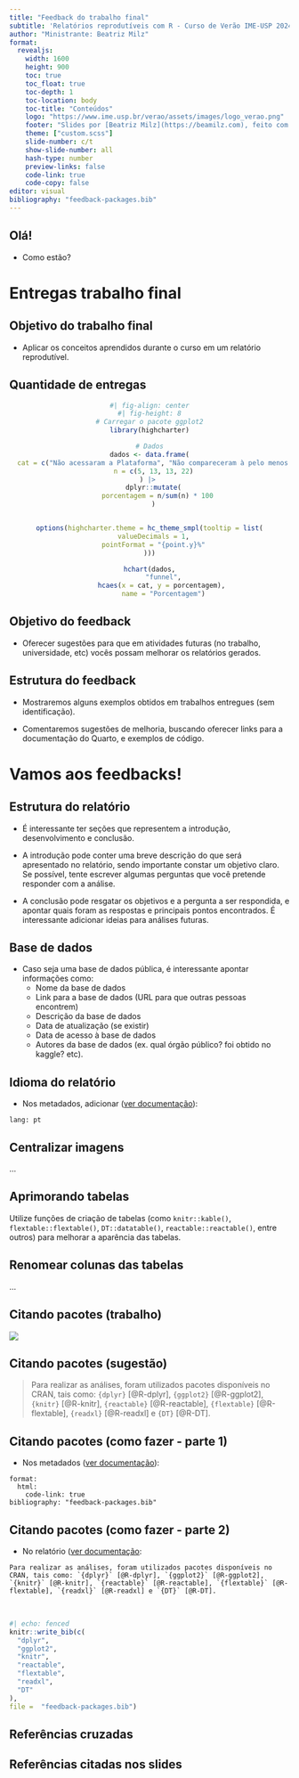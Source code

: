 ```yaml
---
title: "Feedback do trabalho final"
subtitle: 'Relatórios reprodutíveis com R - Curso de Verão IME-USP 2024' 
author: "Ministrante: Beatriz Milz"
format: 
  revealjs:
    width: 1600
    height: 900  
    toc: true
    toc_float: true
    toc-depth: 1
    toc-location: body
    toc-title: "Conteúdos"
    logo: "https://www.ime.usp.br/verao/assets/images/logo_verao.png" 
    footer: "Slides por [Beatriz Milz](https://beamilz.com), feito com  [Quarto](https://quarto.org/docs/presentations/revealjs/index.html). Código disponível no [GitHub](https://beatrizmilz.github.io/2024-curso-de-verao-ime-usp-relatorios/)."
    theme: ["custom.scss"]
    slide-number: c/t
    show-slide-number: all
    hash-type: number
    preview-links: false    
    code-link: true
    code-copy: false
editor: visual
bibliography: "feedback-packages.bib"
---
```


## Olá!

-   Como estão?

# Entregas trabalho final

## Objetivo do trabalho final

-   Aplicar os conceitos aprendidos durante o curso em um relatório reprodutível.

## Quantidade de entregas
<center>
```r
#| fig-align: center
#| fig-height: 8
# Carregar o pacote ggplot2
library(highcharter)

# Dados
dados <- data.frame(
  cat = c("Não acessaram a Plataforma", "Não compareceram à pelo menos metade das aulas", "Acompanharam mas não entregaram o trabalho final", "Entregaram o trabalho final"),
  n = c(5, 13, 13, 22)
) |> 
  dplyr::mutate(
    porcentagem = n/sum(n) * 100
  )


options(highcharter.theme = hc_theme_smpl(tooltip = list(
  valueDecimals = 1,
  pointFormat = "{point.y}%"
)))

hchart(dados,
       "funnel",
       hcaes(x = cat, y = porcentagem), 
       name = "Porcentagem")

```
</center>

<!-- Inscrições no curso: -->

<!-- - 53 pessoas inscritas -->

<!--   - 5 pessoas não entraram na plataforma e não acompanharam o curso -->

<!--   - 48 entraram na plataforma -->


<!-- Inscrições na plataforma: -->

<!-- - 48 pessoas fizeram cadastro na plataforma -->

<!--   - 13 pessoas não compareceram nas aulas em pelos menos 3 das 4 aulas até agora. -->

<!--   - 35 pessoas acompanharam o curso. -->

<!-- Participantes que acompanharam o curso (35 pessoas): -->

<!--   - 22 entregaram o trabalho final -->

<!--   - 13 não entregaram o trabalho final -->





## Objetivo do feedback

-   Oferecer sugestões para que em atividades futuras (no trabalho, universidade, etc) vocês possam melhorar os relatórios gerados.

## Estrutura do feedback

-   Mostraremos alguns exemplos obtidos em trabalhos entregues (sem identificação).

-   Comentaremos sugestões de melhoria, buscando oferecer links para a documentação do Quarto, e exemplos de código.


# Vamos aos feedbacks!

## Estrutura do relatório

- É interessante ter seções que representem a introdução, desenvolvimento e conclusão.

- A introdução pode conter uma breve descrição do que será apresentado no relatório, sendo importante constar um objetivo claro. Se possível, tente escrever algumas perguntas que você pretende responder com a análise.

- A conclusão pode resgatar os objetivos e a pergunta a ser respondida, e apontar quais foram as respostas e principais pontos encontrados. É interessante adicionar ideias para análises futuras.


## Base de dados

- Caso seja uma base de dados pública, é interessante apontar informações como:
  - Nome da base de dados
  - Link para a base de dados (URL para que outras pessoas encontrem)
  - Descrição da base de dados
  - Data de atualização (se existir)
  - Data de acesso à base de dados
  - Autores da base de dados (ex. qual órgão público? foi obtido no kaggle? etc).


## Idioma do relatório

-   Nos metadados, adicionar ([ver documentação](https://quarto.org/docs/authoring/language.html)):

```         
lang: pt  
```

## Centralizar imagens

...

## Aprimorando tabelas

Utilize funções de criação de tabelas (como `knitr::kable()`, `flextable::flextable()`, `DT::datatable()`, `reactable::reactable()`, entre outros) para melhorar a aparência das tabelas.


## Renomear colunas das tabelas

...



## Citando pacotes (trabalho)

![](img-feedback/citar-pacotes.png){fig-align="center"}

## Citando pacotes (sugestão)

> Para realizar as análises, foram utilizados pacotes disponíveis no CRAN, tais como: `{dplyr}` [@R-dplyr], `{ggplot2}` [@R-ggplot2], `{knitr}` [@R-knitr], `{reactable}` [@R-reactable], `{flextable}` [@R-flextable], `{readxl}` [@R-readxl] e `{DT}` [@R-DT].


## Citando pacotes (como fazer - parte 1)

-   Nos metadados ([ver documentação](https://quarto.org/docs/output-formats/html-code.html#code-linking)):

```         
format:
  html:
    code-link: true
bibliography: "feedback-packages.bib"    
```

## Citando pacotes (como fazer - parte 2)

-   No relatório ([ver documentação](https://quarto.org/docs/authoring/footnotes-and-citations.html):

```         
Para realizar as análises, foram utilizados pacotes disponíveis no CRAN, tais como: `{dplyr}` [@R-dplyr], `{ggplot2}` [@R-ggplot2], `{knitr}` [@R-knitr], `{reactable}` [@R-reactable], `{flextable}` [@R-flextable], `{readxl}` [@R-readxl] e `{DT}` [@R-DT].
```

<br>

```r
#| echo: fenced
knitr::write_bib(c(
  "dplyr",
  "ggplot2",
  "knitr",
  "reactable",
  "flextable",
  "readxl",
  "DT"
),
file =  "feedback-packages.bib")
```

## Referências cruzadas


## Referências citadas nos slides
